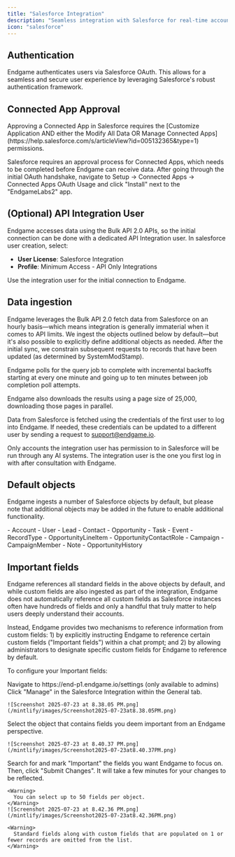 ```yaml
---
title: "Salesforce Integration"
description: "Seamless integration with Salesforce for real-time account data"
icon: "salesforce"
---
```


## Authentication

Endgame authenticates users via Salesforce OAuth. This allows for a seamless and secure user experience by leveraging Salesforce's robust authentication framework.

## Connected App Approval

<Warning>
  Approving a Connected App in Salesforce requires the [Customize Application AND either the Modify All Data OR Manage Connected Apps](https://help.salesforce.com/s/articleView?id=005132365&type=1) permissions.
</Warning>

Salesforce requires an approval process for Connected Apps, which needs to be completed before Endgame can receive data. After going through the initial OAuth handshake, navigate to Setup -\> Connected Apps -\> Connected Apps OAuth Usage and click "Install" next to the "EndgameLabs2" app.

## (Optional) API Integration User

Endgame accesses data using the Bulk API 2.0 APIs, so the initial connection can be done with a dedicated API Integration user.  In salesforce user creation, select:

- **User License**: Salesforce Integration
- **Profile**: Minimum Access - API Only Integrations

Use the integration user for the initial connection to Endgame.

## Data ingestion

Endgame leverages the Bulk API 2.0 fetch data from Salesforce on an hourly basis—which means integration is generally immaterial when it comes to API limits. We ingest the objects outlined below by default—but it's also possible to explicitly define additional objects as needed. After the initial sync, we constrain subsequent requests to records that have been updated (as determined by SystemModStamp).

Endgame polls for the query job to complete with incremental backoffs starting at every one minute and going up to ten minutes between job completion poll attempts.

Endgame also downloads the results using a page size of 25,000, downloading those pages in parallel.

Data from Salesforce is fetched using the credentials of the first user to log into Endgame. If needed, these credentials can be updated to a different user by sending a request to [support@endgame.io](mailto:support@endgame.io).

<Note>
  Only accounts the integration user has permission to in Salesforce will be run through any AI systems. The integration user is the one you first log in with after consultation with Endgame.
</Note>

## Default objects

Endgame ingests a number of Salesforce objects by default, but please note that additional objects may be added in the future to enable additional functionality.

<CardGroup cols={2}>
  <Card>
    - Account
    - User
    - Lead
    - Contact
    - Opportunity
    - Task
    - Event
  </Card>
  <Card>
    - RecordType
    - OpportunityLineItem
    - OpportunityContactRole
    - Campaign
    - CampaignMember
    - Note
    - OpportunityHistory
  </Card>
</CardGroup>

## Important fields

Endgame references all standard fields in the above objects by default, and while custom fields are also ingested as part of the integration, Endgame does not automatically reference all custom fields as Salesforce instances often have hundreds of fields and only a handful that truly matter to help users deeply understand their accounts.

Instead, Endgame provides two mechanisms to reference information from custom fields: 1) by explicitly instructing Endgame to reference certain custom fields ("Important fields") within a chat prompt; and 2) by allowing administrators to designate specific custom fields for Endgame to reference by default.

To configure your Important fields:

<Steps>
  <Step title="Go to the configuration page">
    Navigate to https://end-p1.endgame.io/settings (only available to admins)
  </Step>
  <Step title="Focus on Salesforce">
    Click "Manage" in the Salesforce Integration within the General tab.

    ![Screenshot 2025-07-23 at 8.38.05 PM.png](/mintlify/images/Screenshot2025-07-23at8.38.05PM.png)
  </Step>
  <Step title="Select an object">
    Select the object that contains fields you deem important from an Endgame perspective.

    ![Screenshot 2025-07-23 at 8.40.37 PM.png](/mintlify/images/Screenshot2025-07-23at8.40.37PM.png)
  </Step>
  <Step title="Mark select fields as important">
    Search for and mark "Important" the fields you want Endgame to focus on. Then, click "Submit Changes". It will take a few minutes for your changes to be reflected.

    <Warning>
      You can select up to 50 fields per object.
    </Warning>
    ![Screenshot 2025-07-23 at 8.42.36 PM.png](/mintlify/images/Screenshot2025-07-23at8.42.36PM.png)

    <Warning>
      Standard fields along with custom fields that are populated on 1 or fewer records are omitted from the list.
    </Warning>
  </Step>
</Steps>